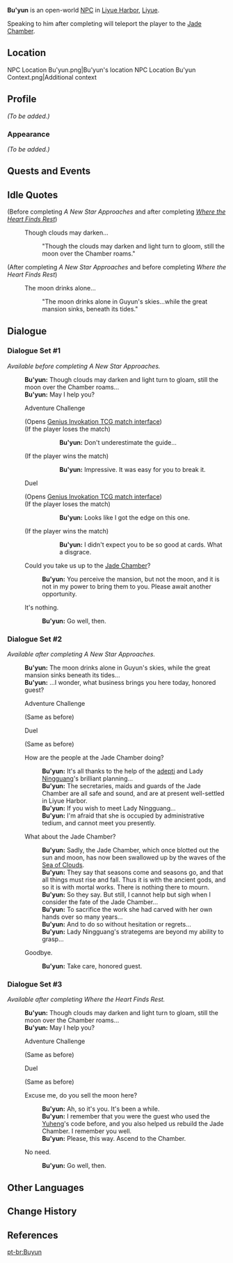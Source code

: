 {{Meta
<!-- REMOVE ANY LINE BELOW WHICH DOES NOT APPLY     -->
<!-- REMOVE THIS TEMPLATE AFTER ADDING MISSING INFO -->
|missing_NPC_profile  = yes
}}
{{Character Infobox
|type             = Open-World NPC
|image            = NPC Bu'yun.png
|region           = Liyue
|location         = Liyue
|title            = Guide, Jade Chamber
|affiliation      = Jade Chamber
|voiceEN          = [https://www.phillipreich.com/ Phillip Reich]<ref>Twitter: [https://twitter.com/PhillMReich/status/1342928294124036098 EN VA Self Announcement] ([https://web.archive.org/web/20201226202049/https://twitter.com/PhillMReich/status/1342928294124036098 Archived])</ref>
}}
'''Bu'yun''' {{Lang|zh=步云|zh_rm=Bùyún}} is an open-world [[NPC]] in [[Liyue Harbor]], [[Liyue]].

Speaking to him after completing {{Quest|Where the Heart Finds Rest}} will teleport the player to the [[Jade Chamber]].

==Location==
<gallery>
NPC Location Bu'yun.png|Bu'yun's location
NPC Location Bu'yun Context.png|Additional context
</gallery>

==Profile==
''(To be added.)''

===Appearance===
''(To be added.)''

==Quests and Events==
{{Quests and Events}}

==Idle Quotes==
(Before completing ''A New Star Approaches'' and after completing ''[[Where the Heart Finds Rest]]'')
{{Dialogue Start}}
: {{DIcon|Idle}} Though clouds may darken...
:: {{A|VO Bu'yun 01.ogg}} "Though the clouds may darken and light turn to gloom, still the moon over the Chamber roams."
{{Dialogue End}}

(After completing ''A New Star Approaches'' and before completing ''Where the Heart Finds Rest'')
{{Dialogue Start}}
: {{DIcon|Idle}} The moon drinks alone...
:: {{A|VO Bu'yun 02.ogg}} "The moon drinks alone in Guyun's skies...while the great mansion sinks, beneath its tides."
{{Dialogue End}}

==Dialogue==
===Dialogue Set #1===
''Available before completing A New Star Approaches.''
{{Dialogue Start}}
:'''Bu'yun:''' Though clouds may darken and light turn to gloam, still the moon over the Chamber roams...
:'''Bu'yun:''' May I help you?
:{{DIcon|TCG}} Adventure Challenge
:;(Opens [[Genius Invokation TCG/Stage/Bu'yun/Practice Makes Perfect|Genius Invokation TCG match interface]])
:;(If the player loses the match)
:::'''Bu'yun:''' Don't underestimate the guide...
:;(If the player wins the match)
:::'''Bu'yun:''' Impressive. It was easy for you to break it.
:{{DIcon|TCG}} Duel
:;(Opens [[Genius Invokation TCG/Stage/Bu'yun/Duel: Bu'yun|Genius Invokation TCG match interface]])
:;(If the player loses the match)
:::'''Bu'yun:''' Looks like I got the edge on this one.
:;(If the player wins the match)
:::'''Bu'yun:''' I didn't expect you to be so good at cards. What a disgrace.
:{{DIcon}} Could you take us up to the [[Jade Chamber]]?
::'''Bu'yun:''' You perceive the mansion, but not the moon, and it is not in my power to bring them to you. Please await another opportunity.
:{{DIcon}} It's nothing.
::'''Bu'yun:''' Go well, then.
{{Dialogue End}}

===Dialogue Set #2===
''Available after completing A New Star Approaches.''
{{Dialogue Start}}
:'''Bu'yun:''' The moon drinks alone in Guyun's skies, while the great mansion sinks beneath its tides...
:'''Bu'yun:''' ...I wonder, what business brings you here today, honored guest?
:{{DIcon|TCG}} Adventure Challenge
:;(Same as before)
:{{DIcon|TCG}} Duel
:;(Same as before)
:{{DIcon}} How are the people at the Jade Chamber doing?
::'''Bu'yun:''' It's all thanks to the help of the [[adepti]] and Lady [[Ningguang]]'s brilliant planning...
::'''Bu'yun:''' The secretaries, maids and guards of the Jade Chamber are all safe and sound, and are at present well-settled in Liyue Harbor.
::'''Bu'yun:''' If you wish to meet Lady Ningguang...
::'''Bu'yun:''' I'm afraid that she is occupied by administrative tedium, and cannot meet you presently.
:{{DIcon}} What about the Jade Chamber?
::'''Bu'yun:''' Sadly, the Jade Chamber, which once blotted out the sun and moon, has now been swallowed up by the waves of the [[Sea of Clouds]].
::'''Bu'yun:''' They say that seasons come and seasons go, and that all things must rise and fall. Thus it is with the ancient gods, and so it is with mortal works. There is nothing there to mourn.
::'''Bu'yun:''' So they say. But still, I cannot help but sigh when I consider the fate of the Jade Chamber...
::'''Bu'yun:''' To sacrifice the work she had carved with her own hands over so many years...
::'''Bu'yun:''' And to do so without hesitation or regrets...
::'''Bu'yun:''' Lady Ningguang's strategems are beyond my ability to grasp...
:{{DIcon}} Goodbye.
::'''Bu'yun:''' Take care, honored guest.
{{Dialogue End}}

===Dialogue Set #3===
''Available after completing Where the Heart Finds Rest.''
{{Dialogue Start}}
:'''Bu'yun:''' Though clouds may darken and light turn to gloam, still the moon over the Chamber roams...
:'''Bu'yun:''' May I help you?
:{{DIcon|TCG}} Adventure Challenge
:;(Same as before)
:{{DIcon|TCG}} Duel
:;(Same as before)
:{{DIcon}} Excuse me, do you sell the moon here?
::'''Bu'yun:''' Ah, so it's you. It's been a while.
::'''Bu'yun:''' I remember that you were the guest who used the [[Keqing|Yuheng]]'s code before, and you also helped us rebuild the Jade Chamber. I remember you well.
::'''Bu'yun:''' Please, this way. Ascend to the Chamber.
:{{DIcon}} No need.
::'''Bu'yun:''' Go well, then.
{{Dialogue End}}

==Other Languages==
{{Other Languages
|default_hidden = 1
|en      = Bu'yun
|zhs     = 步云
|zhs_rm  = Bùyún
|zht     = 步雲
|zht_rm  = Bùyún
|ja      = 歩雲
|ja_rm   = Ho'un{{Assumed}}
|ko      = 보운
|ko_rm   = Bo'un
|es      = Buyun
|fr      = Buyun
|ru      = Бу Юнь
|th      = Bu'yun
|vi      = Bu'yun
|de      = Buyun
|id      = Buyun
|pt      = Buyun
|tr      = Bu'yun
|it      = Bu'yun
}}

==Change History==
{{Change History|1.0}}

==References==
{{Reflist}}

[[pt-br:Buyun]]